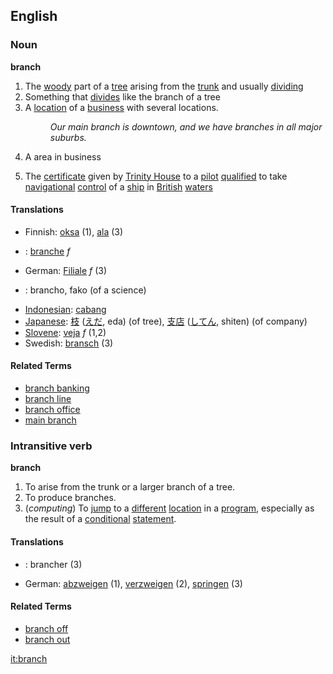==English==

===Noun===
'''branch'''

# The [[woody]] part of a [[tree]] arising from the [[trunk]] and usually [[dividing]]
# Something that [[divide]]s like the branch of a tree
# A [[location]] of a [[business]] with several locations.
#: ''Our main branch is downtown, and we have branches in all major suburbs.''
# A area in business
#{{nautical}} The [[certificate]] given by [[Trinity House]] to a [[pilot]] [[qualified]] to take [[navigational]] [[control]] of a [[ship]] in [[British]] [[water]]s

====Translations====
*Finnish: [[oksa]] (1), [[ala]] (3)
*{{fr}}: [[branche]] ''f''
*German: [[Filiale]] ''f'' (3)
*{{io}}: brancho, fako (of a science)
*[[Indonesian]]: [[cabang]]
*[[Japanese]]: [[枝]] ([[えだ]], eda) (of tree), [[支店]] ([[してん]], shiten) (of company)
*[[Slovene]]: [[veja]] ''f'' (1,2)
*Swedish: [[bransch]] (3)

====Related Terms====
*[[branch banking]]
*[[branch line]]
*[[branch office]]
*[[main branch]]

===Intransitive verb===
'''branch'''

# To arise from the trunk or a larger branch of a tree.
# To produce branches.
# (''computing'') To [[jump]] to a [[different]] [[location]] in a [[program]], especially as the result of a [[conditional]] [[statement]].

====Translations====
*{{fr}}: brancher (3)
*German: [[abzweigen]] (1), [[verzweigen]] (2), [[springen]] (3)

====Related Terms====
*[[branch off]]
*[[branch out]]

[[it:branch]]